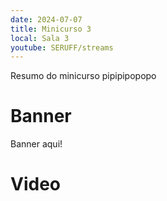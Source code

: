 ```yaml
---
date: 2024-07-07
title: Minicurso 3
local: Sala 3
youtube: SERUFF/streams
---
```


Resumo do minicurso pipipipopopo

# Banner

Banner aqui!

# Video
